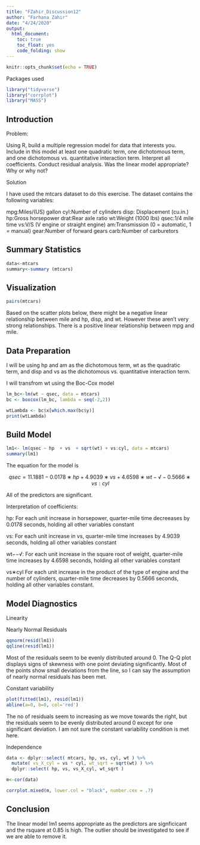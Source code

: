 ---
title: "FZahir_Discussion12"
author: "Farhana Zahir"
date: "4/24/2020"
output:
  html_document:
    toc: true
    toc_float: yes
    code_folding: show
---

```{r setup, include=FALSE}
knitr::opts_chunk$set(echo = TRUE)
```

Packages used
```{r}
library("tidyverse")
library("corrplot")
library("MASS")
```

## Introduction

Problem:

Using R, build a multiple regression model for data that interests you. Include in this model at least one quadratic term, one dichotomous term, and one dichotomous vs. quantitative interaction term. Interpret all coefficients. Conduct residual analysis. Was the linear model appropriate? Why or why not?

Solution

I have used the mtcars dataset to do this exercise. The dataset contains the following variables:

mpg:Miles/(US) gallon
cyl:Number of cylinders
disp:	Displacement (cu.in.)
hp:Gross horsepower
drat:Rear axle ratio
wt:Weight (1000 lbs)
qsec:1/4 mile time
vs:V/S (V engine or straight engine)
am:Transmission (0 = automatic, 1 = manual)
gear:Number of forward gears
carb:Number of carburetors

## Summary Statistics

```{r}
data<-mtcars
summary<-summary (mtcars)
```

## Visualization

```{r}
pairs(mtcars)
```

Based on the scatter plots below, there might be a negative linear relationship between mile and hp, disp, and wt. However these aren’t very strong relationships. There is a positive linear relationship between mpg and mile.

## Data Preparation

I will be using hp and am as the dichotomous term, wt as the quadratic term, and disp and vs as the dichotomous vs. quantitative interaction term.

I will transfrom wt using the Boc-Cox model

```{r}
lm_bc<-lm(wt ~ qsec, data = mtcars)
bc <- boxcox(lm_bc, lambda = seq(-2,2))
```

```{r}
wtLambda <- bc$x[which.max(bc$y)]
print(wtLambda)  
```

## Build Model

```{r}
lm1<- lm(qsec ~ hp  + vs  + sqrt(wt) + vs:cyl, data = mtcars)
summary(lm1)
```

The equation for the model is

$$qsec=11.1881−0.0178∗hp+4.9039∗vs+4.6598∗wt−√−0.5666∗vs:cyl$$

All of the predictors are significant.

Interpretation of coefficients:

hp: For each unit increase in horsepower, quarter-mile time decreeases by 0.0178 seconds, holding all other variables constant

vs: For each unit increase in vs, quarter-mile time increases by 4.9039 seconds, holding all other variables constant

wt−−√: For each unit increase in the square root of weight, quarter-mile time increases by 4.6598 seconds, holding all other variables constant

vs∗cyl For each unit increase in the product of the type of engine and the number of cylinders, quarter-mile time decreases by 0.5666 seconds, holding all other variables constant.

## Model Diagnostics

Linearity

Nearly Normal Residuals

```{r}
qqnorm(resid(lm1))
qqline(resid(lm1))
```

Most of the residuals seem to be evenly distributed around 0. The Q-Q plot displays signs of skewness with one point deviating significantly. Most of the points show small deviations from the line, so I can say the assumption of nearly normal residuals has been met.

Constant variability

```{r}
plot(fitted(lm1), resid(lm1))
abline(a=0, b=0, col='red')
```

The no of residuals seem to increasing as we move towards the right, but the residuals seem to be evenly distributed around 0 except for one significant deviation. I am not sure the constant variability condition is met here.

Independence

```{r}
data <- dplyr::select( mtcars, hp, vs, cyl, wt ) %>% 
  mutate( vs_X_cyl = vs * cyl, wt_sqrt = sqrt(wt) ) %>%
  dplyr::select( hp, vs, vs_X_cyl, wt_sqrt )

m<-cor(data)

corrplot.mixed(m, lower.col = "black", number.cex = .7)

```

## Conclusion

The linear model lm1 seems appropriate as the predictors are signficicant and the rsquare at 0.85 is high. The outlier should be investigated to see if we are able to remove it.